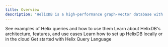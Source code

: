 ```yaml
---
title: Overview
description: "HelixDB is a high-performance graph-vector database with its own query language, Helix Query Language (HQL), designed for traversing and manipulating graph and vector data efficiently."
---
```


<CardGroup cols={2}>
  <Card
    title="Examples"
    icon="file"
    href="what-is/helix-overview"
  >
    See examples of Helix queries and how to use them
  </Card>
  <Card
    title="HelixDB Overview"
    icon="database"
    href="essentials/helix-db-overview"
  >
    Learn about HelixDB's architecture, features, and use cases
  </Card>
  <Card
    title="Installation"
    icon="download"
    href="essentials/installation"
  >
    Learn how to set up HelixDB locally or in the cloud
  </Card>
  <Card
    title="HQL (Helix Query Language)"
    icon="book-atlas"
    href="hql/schema-definition"
  >
    Get started with Helix Query Language
  </Card>
</CardGroup>

